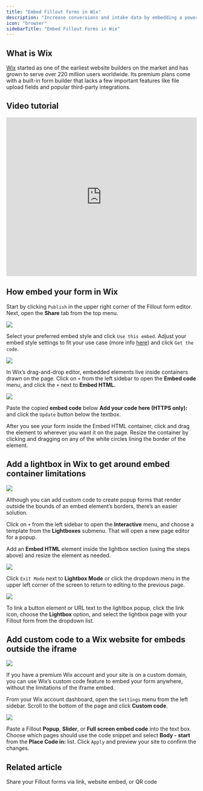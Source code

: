 ```yaml
---
title: "Embed Fillout forms in Wix"
description: "Increase conversions and intake data by embedding a powerful Fillout form to a new or existing Wix website."
icon: "browser"
sidebarTitle: "Embed Fillout Forms in Wix"
---
```


## What is Wix

[Wix](http://wix.com/) started as one of the earliest website builders on the market and has grown to serve over 220 million users worldwide. Its premium plans come with a built-in form builder that lacks a few important features like file upload fields and popular third-party integrations.

## Video tutorial

<Frame>
<iframe class="notion-asset-object-fit" src="https://www.loom.com/embed/2576cbfd563f48e8953374bf280c7b57" title="iframe video" frameborder="0" allowfullscreen="" loading="lazy" scrolling="auto" width="100%" height="420"></iframe>
</Frame>

## How embed your form in Wix

Start by clicking `Publish` in the upper right corner of the Fillout form editor. Next, open the **Share** tab from the top menu.

<Frame>
<img src="/images/sharing-and-embedding/image-38.png" />
</Frame>

Select your preferred embed style and click `Use this embed`. Adjust your embed style settings to fit your use case (more info [here](/help#cec1bd8c84d54759881c61cccef4072c)) and click `Get the code`.

<Frame>
<img src="/images/sharing-and-embedding/image-39.png" />
</Frame>

In Wix’s drag-and-drop editor, embedded elements live inside containers drawn on the page. Click on `+` from the left sidebar to open the **Embed code** menu, and click the `+` next to **Embed HTML.**

<Frame>
<img src="/images/sharing-and-embedding/image-40.png" />
</Frame>

Paste the copied **embed code** below **Add your code here (HTTPS only):** and click the `Update` button below the textbox.

After you see your form inside the Embed HTML container, click and drag the element to wherever you want it on the page. Resize the container by clicking and dragging on any of the white circles lining the border of the element.

## Add a lightbox in Wix to get around embed container limitations

<Frame>
<img src="/images/sharing-and-embedding/image-41.png" />
</Frame>

Although you can add custom code to create popup forms that render outside the bounds of an embed element’s borders, there’s an easier solution.

Click on `+` from the left sidebar to open the **Interactive** menu, and choose a template from the **Lightboxes** submenu. That will open a new page editor for a popup.

Add an **Embed HTML** element inside the lightbox section (using the steps above) and resize the element as needed.

<Frame>
<img src="/images/sharing-and-embedding/image-42.png" />
</Frame>

Click `Exit Mode` next to **Lightbox Mode** or click the dropdown menu in the upper left corner of the screen to return to editing to the previous page.

<Frame>
<img src="/images/sharing-and-embedding/image-43.png" />
</Frame>

To link a button element or URL text to the lightbox popup, click the link icon, choose the **Lightbox** option, and select the lightbox page with your Fillout form from the dropdown list.

## Add custom code to a Wix website for embeds outside the iframe

<Frame>
<img src="/images/sharing-and-embedding/image-44.png" />
</Frame>

If you have a premium Wix account and your site is on a custom domain, you can use Wix’s custom code feature to embed your form anywhere, without the limitations of the iframe embed.

From your Wix account dashboard, open the `Settings` menu from the left sidebar. Scroll to the bottom of the page and click **Custom code**.

<Frame>
<img src="/images/sharing-and-embedding/image-45.png" />
</Frame>

Paste a Fillout **Popup**, **Slider**, or **Full screen embed code** into the text box. Choose which pages should use the code snippet and select **Body - start** from the **Place Code in:** list. Click `Apply` and preview your site to confirm the changes.

## Related article

<CardGroup cols={3}>
  <Card title="Sharing & Embedding" href="/help/sharing" icon="link" iconType="regular" color="#FFC738">
  Share your Fillout forms via link, website embed, or QR code
</Card>
</CardGroup>
